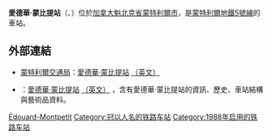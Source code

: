 {{Infobox station 
| name          = 愛德華·蒙比提<br />{{lang|fr|Édouard Montpetit}}
| type          = 
| style         = Montreal Metro
| image         = Édouard-Montpetitmetro.jpg
| image_caption = 
| address       = [[魁北克省|魁北克省]][[蒙特利爾|蒙特利爾]]愛德華·蒙比提林蔭路2030/2040號及維森·印第大道80號
| country       = [[加拿大|加拿大]]
| coordinates   = {{coord|45|30|36|N|73|36|45|W|type:railwaystation_region:CA-QC|display=inline,title}}
| elevation     = 
| line          = [[蒙特利爾地鐵藍線|藍線]]
| other         = {{Rail color box|system=RTM|line=STM}}
| structure     = 
| platform      = 
| depth         = {{convert|16.6|m|ftin|abbr=off}}，第26深
| levels        = 
| tracks        = 
| parking       = 
| bicycle       = 
| opened        = 1988年1月4日
| architect     = Patrice Gauthier
| closed        = 
| rebuilt       = 
| electrified   = 
| ADA           = 
| code          = 
| owned         =
| operator      = [[蒙特利爾交通局|蒙特利爾交通局]]
| zone          = 
| status        =
| former        = 
| passengers    = 1,312,166進出（2006年），55/68
| pass_year     = 
| pass_percent  = 
| pass_system   = 
| mpassengers   = 
| services      = 
| map_locator   = 
| web           = 
}}
'''愛德華·蒙比提站'''（{{lang-fr|Station Édouard-Montpetit}}、{{lang-en|Édouard-Montpetit Station}}）位於[[加拿大|加拿大]][[魁北克省|魁北克省]][[蒙特利爾市|蒙特利爾市]]，是[[蒙特利爾地鐵|蒙特利爾地鐵]][[蒙特利爾地鐵5號線|5號線]]的車站。

== 外部連結 ==
* {{fr}}{{en}}[[蒙特利爾交通局|蒙特利爾交通局]]：[http://www.stm.info/metro/M57.htm 愛德華·蒙比提站] {{Wayback|url=http://www.stm.info/metro/M57.htm |date=20090407045736 }}[http://www.stm.info/English/metro/a-M57.htm （英文）] {{Wayback|url=http://www.stm.info/English/metro/a-M57.htm |date=20090421033945 }}
* {{fr}}{{en}}{{lang|en|metrodemontreal.com}}：[http://www.metrodemontreal.com/blue/edouardmontpetit/index-f.html 愛德華·蒙比提站] {{Wayback|url=http://www.metrodemontreal.com/blue/edouardmontpetit/index-f.html |date=20090403211506 }}[http://www.metrodemontreal.com/blue/edouardmontpetit/ （英文）] {{Wayback|url=http://www.metrodemontreal.com/blue/edouardmontpetit/ |date=20070930163731 }}，含有愛德華·蒙比提站的資訊、歷史、車站結構與藝術品資料。

{{蒙特利爾地鐵}}

[[Category:蒙特利爾地鐵藍線車站|Édouard-Montpetit]]
[[Category:冠以人名的铁路车站|Category:冠以人名的铁路车站]]
[[Category:1988年启用的铁路车站|Category:1988年启用的铁路车站]]